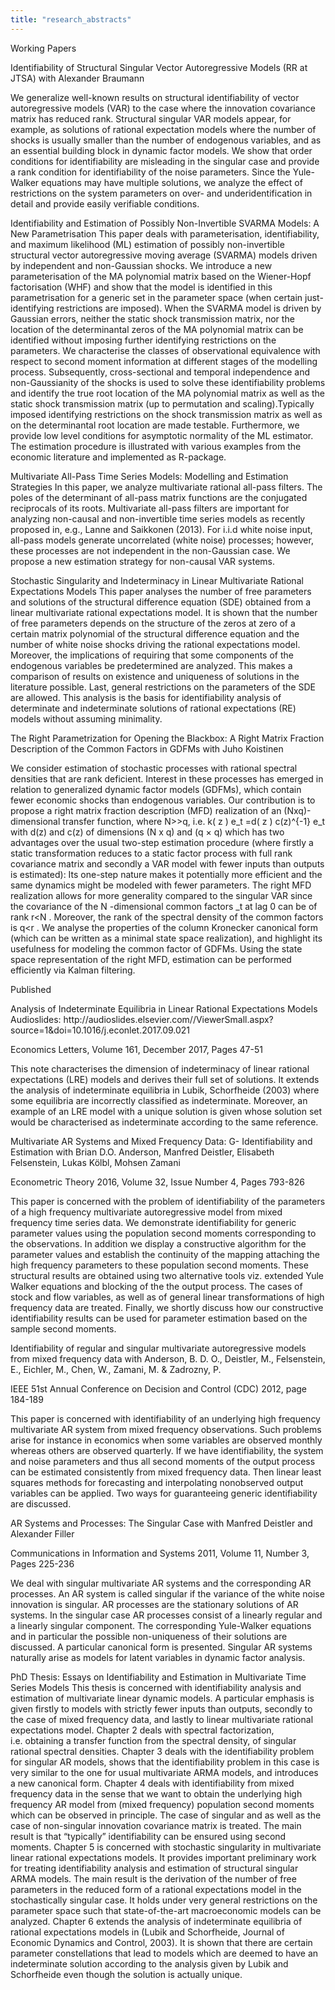 ```yaml
---
title: "research_abstracts"
---
```


Working Papers

Identifiability of Structural Singular Vector Autoregressive Models (RR at JTSA)
with Alexander Braumann

We generalize well-known results on structural identifiability of vector autoregressive models (VAR) to the case where the innovation covariance matrix has reduced rank. Structural singular VAR models appear, for example, as solutions of rational expectation models where the number of shocks is usually smaller than the number of endogenous variables, and as an essential building block in dynamic factor models. We show that order conditions for identifiability are misleading in the singular case and provide a rank condition for identifiability of the noise parameters. Since the Yule-Walker equations may have multiple solutions, we analyze the effect of restrictions on the system parameters on over- and underidentification in detail and provide easily verifiable conditions.



Identifiability and Estimation of Possibly Non-Invertible SVARMA Models: A New Parametrisation 
This paper deals with parameterisation, identifiability, and maximum likelihood (ML) estimation of possibly non-invertible structural vector autoregressive moving average (SVARMA) models driven by independent and non-Gaussian shocks. We introduce a new parameterisation of the MA polynomial matrix based on the Wiener-Hopf factorisation (WHF) and show that the model is identified in this parametrisation for a generic set in the parameter space (when certain just-identifying restrictions are imposed). When the SVARMA model is driven by Gaussian errors, neither the static shock transmission matrix, nor the location of the determinantal zeros of the MA polynomial matrix can be identified without imposing further identifying restrictions on the parameters. We characterise the classes of observational equivalence with respect to second moment information at different stages of the modelling process. Subsequently, cross-sectional and temporal independence and non-Gaussianity of the shocks is used to solve these identifiability problems and identify the true root location of the MA polynomial matrix as well as the static shock transmission matrix (up to permutation and scaling).Typically imposed identifying restrictions on the shock transmission matrix as well as on the determinantal root location are made testable. Furthermore, we provide low level conditions for asymptotic normality of the ML estimator. The estimation procedure is illustrated with various examples from the economic literature and implemented as R-package.



Multivariate All-Pass Time Series Models: Modelling and Estimation Strategies
In this paper, we analyze multivariate rational all-pass filters. The poles of the determinant of all-pass matrix functions are the conjugated reciprocals of its roots. Multivariate all-pass filters are important for analyzing non-causal and non-invertible time series models as recently proposed in, e.g., Lanne and Saikkonen (2013). For i.i.d white noise input, all-pass models generate uncorrelated (white noise) processes; however, these processes are not independent in the non-Gaussian case. We propose a new estimation strategy for non-causal VAR systems.



Stochastic Singularity and Indeterminacy in Linear Multivariate Rational Expectations Models
This paper analyses the number of free parameters and solutions of the structural difference equation (SDE) obtained from a linear multivariate rational expectations model. It is shown that the number of free parameters depends on the structure of the zeros at zero of a certain matrix polynomial of the structural difference equation and the number of white noise shocks driving the rational expectations model. Moreover, the implications of requiring that some components of the endogenous variables be predetermined are analyzed. This makes a comparison of results on existence and uniqueness of solutions in the literature possible. Last, general restrictions on the parameters of the SDE are allowed. This analysis is the basis for identifiability analysis of determinate and indeterminate solutions of rational expectations (RE) models without assuming minimality.



The Right Parametrization for Opening the Blackbox: A Right Matrix Fraction Description of the Common Factors in GDFMs
with Juho Koistinen

We consider estimation of stochastic processes with rational spectral densities that are rank deficient. Interest in these processes has emerged in relation to generalized dynamic factor models (GDFMs), which contain fewer economic shocks than endogenous variables. Our contribution is to propose a right matrix fraction description (MFD) realization of an (Nxq)-dimensional transfer function, where N>>q,  i.e. k( z ) e_t  =d( z ) c(z)^{-1}  e_t with d(z) and c(z) of dimensions (N x q) and  (q × q) which has two advantages over the usual two-step estimation procedure (where firstly a static transformation reduces to a static factor process with full rank covariance matrix and secondly a VAR model with fewer inputs than outputs is estimated): Its one-step nature makes it potentially more efficient and the same dynamics might be modeled with fewer parameters. The right MFD realization allows for more generality compared to the singular VAR since the covariance of the N -dimensional common factors \chi_t at lag 0 can be of rank r<N . Moreover, the rank of the spectral density of the common factors is q<r . We analyse the properties of the column Kronecker canonical form (which can be written as a minimal state space realization), and highlight its usefulness for modeling the common factor of GDFMs. Using the state space representation of the right MFD, estimation can be performed efficiently via Kalman filtering.




Published

Analysis of Indeterminate Equilibria in Linear Rational Expectations Models
    Audioslides: http://audioslides.elsevier.com//ViewerSmall.aspx?source=1&doi=10.1016/j.econlet.2017.09.021

Economics Letters, Volume 161, December 2017, Pages 47-51

This note characterises the dimension of indeterminacy of linear rational expectations (LRE) models and derives their full set of solutions. It extends the analysis of indeterminate equilibria in  Lubik, Schorfheide (2003) where some equilibria are incorrectly classified as indeterminate. Moreover, an example of an LRE model with a unique solution is given whose solution set would be characterised as indeterminate according to the same reference.


Multivariate AR Systems and Mixed Frequency Data: G- Identifiability and Estimation 
with Brian D.O. Anderson, Manfred Deistler, Elisabeth Felsenstein, Lukas Kölbl, Mohsen Zamani

Econometric Theory 2016, Volume 32, Issue Number 4, Pages 793-826

This paper is concerned with the problem of identifiability of the parameters of a high frequency multivariate autoregressive model from mixed frequency time series data. We demonstrate identifiability for generic parameter values using the population second moments corresponding to the observations. In addition we display a constructive algorithm for the parameter values and establish the continuity of the mapping attaching the high frequency parameters to these population second moments. These structural results are obtained using two alternative tools viz. extended Yule Walker equations and blocking of the the output process. The cases of stock and flow variables, as well as of general linear transformations of high frequency data are treated. Finally, we shortly discuss how our constructive identifiability results can be used for parameter estimation based on the sample second moments.


Identifiability of regular and singular multivariate autoregressive models from mixed frequency data 
with Anderson, B. D. O., Deistler, M., Felsenstein, E., Eichler, M., Chen, W., Zamani, M. & Zadrozny, P.

IEEE 51st Annual Conference on Decision and Control (CDC) 2012, page 184-189

This paper is concerned with identifiability of an underlying high frequency multivariate AR system from mixed frequency observations. Such problems arise for instance in economics when some variables are observed monthly whereas others are observed quarterly. If we have identifiability, the system and noise parameters and thus all second moments of the output process can be estimated consistently from mixed frequency data. Then linear least squares methods for forecasting and interpolating nonobserved output variables can be applied. Two ways for guaranteeing generic identifiability are discussed.


AR Systems and Processes: The Singular Case 
with Manfred Deistler and Alexander Filler

Communications in Information and Systems 2011, Volume 11, Number 3, Pages 225-236

We deal with singular multivariate AR systems and the corresponding AR processes. An AR system is called singular if the variance of the white noise innovation is singular. AR processes are the stationary solutions of AR systems. In the singular case AR processes consist of a linearly regular and a linearly singular component. The corresponding Yule-Walker equations and in particular the possible non-uniqueness of their solutions are discussed. A particular canonical form is presented. Singular AR systems naturally arise as models for latent variables in dynamic factor analysis.


PhD Thesis: Essays on Identifiability and Estimation in Multivariate Time Series Models
This thesis is concerned with identifiability analysis and estimation of multivariate linear dynamic models. A particular emphasis is given firstly to models with strictly fewer inputs than outputs, secondly to the case of mixed frequency data, and lastly to linear multivariate rational expectations model. Chapter 2 deals with spectral factorization, i.e. obtaining a transfer function from the spectral density, of singular rational spectral densities. Chapter 3 deals with the identifiability problem for singular AR models, shows that the identifiability problem in this case is very similar to the one for usual multivariate ARMA models, and introduces a new canonical form. Chapter 4 deals with identifiability from mixed frequency data in the sense that we want to obtain the underlying high frequency AR model from (mixed frequency) population second moments which can be observed in principle. The case of singular and as well as the case of non-singular innovation covariance matrix is treated. The main result is that “typically” identifiability can be ensured using second moments. Chapter 5 is concerned with stochastic singularity in multivariate linear rational expectations models. It provides important preliminary work for treating identifiability analysis and estimation of structural singular ARMA models. The main result is the derivation of the number of free parameters in the reduced form of a rational expectations model in the stochastically singular case. It holds under very general restrictions on the parameter space such that state-of-the-art macroeconomic models can be analyzed. Chapter 6 extends the analysis of indeterminate equilibria of rational expectations models in (Lubik and Schorfheide, Journal of Economic Dynamics and Control, 2003). It is shown that there are certain parameter constellations that lead to models which are deemed to have an indeterminate solution according to the analysis given by Lubik and Schorfheide even though the solution is actually unique.

